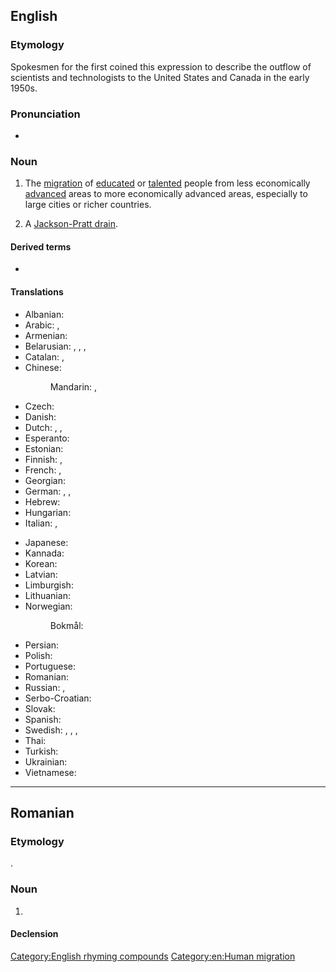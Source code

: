 ==English==

===Etymology===
Spokesmen for the {{w|Royal Society of London}} first coined this expression to describe the outflow of scientists and technologists to the United States and Canada in the early 1950s.

===Pronunciation===
{{wikipedia}}
* {{enPR|brānʹ-drān}}

===Noun===
{{en-noun}}

# The [[migration]] of [[educated]] or [[talented]] people from less economically [[advanced]] areas to more economically advanced areas, especially to large cities or richer countries.
#: {{ant|en|brain gain}}
# {{lb|en|medicine|informal}} A [[Jackson-Pratt drain]].

====Derived terms====
* {{l|en|reverse brain drain}}

====Translations====
{{trans-top|emigration of educated people}}
* Albanian: {{t-needed|sq}}
* Arabic: {{t|ar|هِجْرَة الأَدْمِغَة|f}}, {{t|ar|هِجْرَة العُقُول|f}}
* Armenian: {{t+|hy|ուղեղների արտահոսք}}
* Belarusian: {{t|be|уцечка мазгоў|f}}, {{t|be|адток мазгоў|m}}, {{t|be|уцёкі мазгоў|p}}, {{t|be|выцек мазгоў|m}}
* Catalan: {{t|ca|fuga de cervells|f}}, {{t|ca|fugida de cervells|f}}
* Chinese:
*: Mandarin: {{t+|cmn|人才外流|tr=réncái wàiliú}}, {{t+|cmn|人才流失|tr=réncái liúshī}}
* Czech: {{t|cs|odliv mozků|m}}
* Danish: {{t-needed|da}}
* Dutch: {{t+|nl|braindrain|m}}, {{t+|nl|hersenvlucht|m|f}}, {{t|nl|kennisvlucht|m|f}}
* Esperanto: {{t|eo|cerbofuĝo}}
* Estonian: {{t|et|ajude äravool}}
* Finnish: {{t+|fi|aivovuoto}}, {{t|fi|aivovienti}}
* French: {{t+|fr|fuite des cerveaux|f}}, {{qualifier|Quebec}} {{t|fr|exode des cerveaux|m}}
* Georgian: {{t-needed|ka}}
* German: {{t+|de|Braindrain|m}}, {{t|de|Gehirn-Abfluss|m}}, {{t|de|Talentschwund|m}}
* Hebrew: {{t+|he|בְּרִיחַת מוֹחוֹת|f|tr=briẖát moẖót}}
* Hungarian: {{t+|hu|agyelszívás}}
* Italian: {{t|it|fuga dei cervelli|f}}, {{t|it|fuga di cervelli|f}}
{{trans-mid}}
* Japanese: {{t|ja|頭脳流出|tr=ずのうりゅうしゅつ, zunō ryūshutsu}}
* Kannada: {{t+|kn|ಪ್ರತಿಭಾ ಪಲಾಯನ}}
* Korean: {{t|ko|두뇌유출(頭腦流出)}}
* Latvian: {{t-needed|lv}}
* Limburgish: {{t|li|briekingsdrieëg|m}}
* Lithuanian: {{t-needed|lt}}
* Norwegian:
*: Bokmål: {{t+|nb|hjerneflukt|m}}
* Persian: {{t|fa|فرار مغزها|tr=farâr-e mağz-hâ}}
* Polish: {{t+|pl|drenaż mózgów|m}}
* Portuguese: {{t|pt|fuga de cérebros|f}}
* Romanian: {{t|ro|brain drain|n}}
* Russian: {{t+|ru|уте́чка мозго́в|f}}, {{t|ru|уте́чка умо́в|f}}
* Serbo-Croatian: {{t-needed|sh}}
* Slovak: {{t-needed|sk}}
* Spanish: {{t|es|fuga de cerebros|f}}
* Swedish: {{t+|sv|kompetensflykt|c}}, {{t|sv|kunskapsflykt|c}}, {{t|sv|hjärnflykt|c}}, {{t|sv|forskarflykt|c}}
* Thai: {{t+|th|สมองไหล}}
* Turkish: {{t-needed|tr}}
* Ukrainian: {{t|uk|ві́дті́к мі́зків|m}}
* Vietnamese: {{t|vi|chảy máu chất xám}}
{{trans-bottom}}

[[Category:English rhyming compounds]]
[[Category:en:Human migration]]
{{catlangname|en|reduplications}}

----

==Romanian==

===Etymology===
{{ubor|ro|en|brain drain}}.

===Noun===
{{ro-noun|n|-}}

# {{l|en|brain drain}}

====Declension====
{{ro-noun-n|n=sg}}